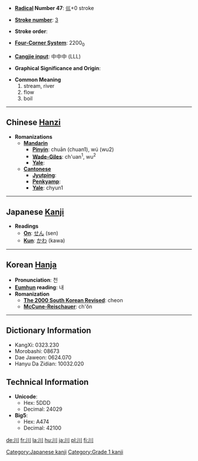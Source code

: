 * '''[[Wiktionary:Chinese radical index| Radical]] Number 47''': [[Wiktionary:Chinese radical index 巛|巛]]+0 stroke

* '''[[Wiktionary:Chinese total strokes index|Stroke number]]''': [[Wiktionary:Chinese total strokes index 3|3]]

* '''Stroke order''': 

* '''[[Wiktionary:Chinese four corner index|Four-Corner System]]''': 2200<sub>0</sub>

* '''[[Wiktionary:Chinese Cangjie index|Cangjie input]]''': 中中中 (LLL)

* '''Graphical Significance and Origin''': 

* '''Common Meaning'''
*#stream, river
*# flow
*# boil


----

== Chinese [[Hanzi]] ==

* '''Romanizations'''
** '''[[Mandarin]]'''
*** '''[[Pinyin]]''': chuān (chuan1), wú (wu2)
*** '''[[Wade-Giles]]''': ch'uan<sup>1</sup>, wu<sup>2</sup>
*** '''[[Yale]]''': 
** '''[[Cantonese]]'''
*** '''[[Jyutping]]''':
*** '''[[Penkyamp]]''': 
*** '''[[Yale]]''': chyun1


----

== Japanese [[Kanji]] ==

* '''Readings'''
** '''[[On]]''': [[せん]] (sen)
** '''[[Kun]]''': [[かわ]] (kawa)


----

== Korean [[Hanja]] ==

* '''Pronunciation''': 천
* '''[[Eumhun]] reading''': 내
* '''Romanization'''
** '''[[The 2000 South Korean Revised Romanization|The 2000 South Korean Revised]]''': cheon
** '''[[McCune-Reischauer]]''': ch'ŏn

----

== Dictionary Information ==

* KangXi: 0323.230
* Morobashi: 08673
* Dae Jaweon: 0624.070
* Hanyu Da Zidian: 10032.020

== Technical Information ==

* '''Unicode''':
** Hex: 5DDD
** Decimal: 24029
* '''Big5''':
** Hex: A474
** Decimal: 42100


[[Category:Japanese kanji]]
[[Category:Grade 1 kanji]]

[[de:川]]
[[fr:川]]
[[la:川]]
[[hu:川]]
[[ja:川]]
[[pl:川]]
[[fi:川]]